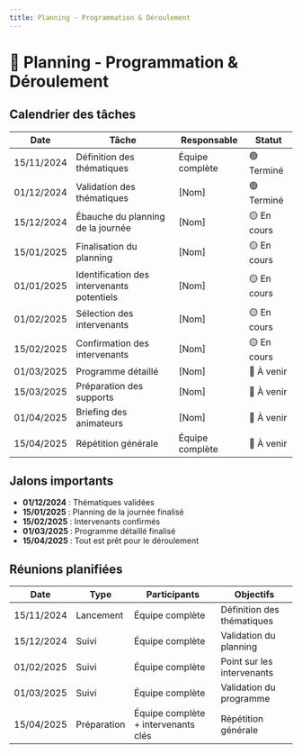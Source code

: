 ```yaml
---
title: Planning - Programmation & Déroulement
---
```


# 📅 Planning - Programmation & Déroulement

## Calendrier des tâches

| Date | Tâche | Responsable | Statut |
|------|-------|-------------|--------|
| 15/11/2024 | Définition des thématiques | Équipe complète | 🟢 Terminé |
| 01/12/2024 | Validation des thématiques | [Nom] | 🟢 Terminé |
| 15/12/2024 | Ébauche du planning de la journée | [Nom] | 🟡 En cours |
| 15/01/2025 | Finalisation du planning | [Nom] | 🟡 En cours |
| 01/01/2025 | Identification des intervenants potentiels | [Nom] | 🟡 En cours |
| 01/02/2025 | Sélection des intervenants | [Nom] | 🟡 En cours |
| 15/02/2025 | Confirmation des intervenants | [Nom] | 🟡 En cours |
| 01/03/2025 | Programme détaillé | [Nom] | 🔴 À venir |
| 15/03/2025 | Préparation des supports | [Nom] | 🔴 À venir |
| 01/04/2025 | Briefing des animateurs | [Nom] | 🔴 À venir |
| 15/04/2025 | Répétition générale | Équipe complète | 🔴 À venir |

## Jalons importants

- **01/12/2024** : Thématiques validées
- **15/01/2025** : Planning de la journée finalisé
- **15/02/2025** : Intervenants confirmés
- **01/03/2025** : Programme détaillé finalisé
- **15/04/2025** : Tout est prêt pour le déroulement

## Réunions planifiées

| Date | Type | Participants | Objectifs |
|------|------|--------------|-----------|
| 15/11/2024 | Lancement | Équipe complète | Définition des thématiques |
| 15/12/2024 | Suivi | Équipe complète | Validation du planning |
| 01/02/2025 | Suivi | Équipe complète | Point sur les intervenants |
| 01/03/2025 | Suivi | Équipe complète | Validation du programme |
| 15/04/2025 | Préparation | Équipe complète + intervenants clés | Répétition générale |
